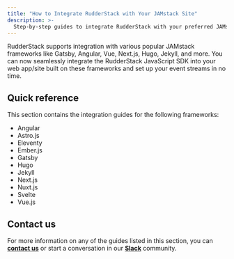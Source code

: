 ```yaml
---
title: "How to Integrate RudderStack with Your JAMstack Site"
description: >-
  Step-by-step guides to integrate RudderStack with your preferred JAMstack site.
---
```


RudderStack supports integration with various popular JAMstack frameworks like Gatsby, Angular, Vue, Next.js, Hugo, Jekyll, and more. You can now seamlessly integrate the <Link to="/sources/sdks/rudderstack-javascript-sdk/">RudderStack JavaScript SDK</Link> into your web app/site built on these frameworks and set up your event streams in no time.

## Quick reference

This section contains the integration guides for the following frameworks:

 <ul>
 <li> <Link to="/user-guides/how-to-guides/rudderstack-jamstack-integration/rudderstack-angular-integration/">Angular</Link></li>
 
 <li> <Link to="/user-guides/how-to-guides/rudderstack-jamstack-integration/rudderstack-astro-integration/">Astro.js</Link></li>
    
 <li> <Link to="/user-guides/how-to-guides/rudderstack-jamstack-integration/rudderstack-eleventy-integration/">Eleventy</Link></li>
       
 <li> <Link to="/user-guides/how-to-guides/rudderstack-jamstack-integration/rudderstack-ember-integration/">Ember.js</Link></li>
          
 <li> <Link to="/user-guides/how-to-guides/rudderstack-jamstack-integration/rudderstack-gatsby-integration/">Gatsby</Link></li>
    <li> <Link to="/user-guides/how-to-guides/rudderstack-jamstack-integration/rudderstack-hugo-integration/">Hugo</Link></li>
       
 <li> <Link to="/user-guides/how-to-guides/rudderstack-jamstack-integration/rudderstack-jekyll-integration/">Jekyll</Link></li>
          
 <li> <Link to="/user-guides/how-to-guides/rudderstack-jamstack-integration/rudderstack-nextjs-integration/">Next.js</Link></li>
            
   <li> <Link to="/user-guides/how-to-guides/rudderstack-jamstack-integration/rudderstack-nuxtjs-integration/">Nuxt.js</Link></li>
          
 <li> <Link to="/user-guides/how-to-guides/rudderstack-jamstack-integration/rudderstack-svelte-integration/">Svelte</Link></li>  

<li> <Link to="/user-guides/how-to-guides/rudderstack-jamstack-integration/rudderstack-vue-integration/">Vue.js</Link></li> 
</ul>

## Contact us

For more information on any of the guides listed in this section, you can [**contact us**](mailto:%20docs@rudderstack.com) or start a conversation in our [**Slack**](https://rudderstack.com/join-rudderstack-slack-community) community.
